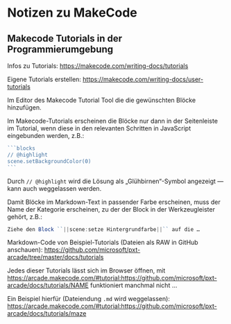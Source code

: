 
# Notizen zu MakeCode

## Makecode Tutorials in der Programmierumgebung

Infos zu Tutorials: https://makecode.com/writing-docs/tutorials

Eigene Tutorials erstellen: https://makecode.com/writing-docs/user-tutorials

Im Editor des Makecode Tutorial Tool die die gewünschten Blöcke hinzufügen.

Im Makecode-Tutorials erscheinen die Blöcke nur dann in der Seitenleiste im Tutorial, wenn diese in den relevanten Schritten in JavaScript eingebunden werden, z.B.:

````js
```blocks
// @highlight
scene.setBackgroundColor(0)
```
````

Durch `// @highlight` wird die Lösung als „Glühbirnen“-Symbol angezeigt — kann auch weggelassen werden. 

Damit Blöcke im Markdown-Text in passender Farbe erscheinen, muss der Name der Kategorie erscheinen, zu der der Block in der Werkzeugleister gehört, z.B.:

```js
Ziehe den Block ``||scene:setze Hintergrundfarbe||`` auf die …
```

Markdown-Code von Beispiel-Tutorials (Dateien als RAW in GitHub anschauen): https://github.com/microsoft/pxt-arcade/tree/master/docs/tutorials

Jedes dieser Tutorials lässt sich im Browser öffnen, mit
https://arcade.makecode.com/#tutorial:https://github.com/microsoft/pxt-arcade/docs/tutorials/NAME
funktioniert manchmal nicht …

Ein Beispiel hierfür (Dateiendung `.md` wird weggelassen):
https://arcade.makecode.com/#tutorial:https://github.com/microsoft/pxt-arcade/docs/tutorials/maze 